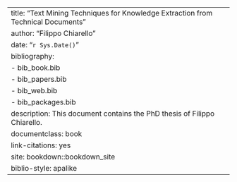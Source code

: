 --- 
title: "Text Mining Techniques for Knowledge Extraction from Technical Documents"
author: "Filippo Chiarello"
date: "`r Sys.Date()`"
bibliography:
- bib_book.bib
- bib_papers.bib
- bib_web.bib
- bib_packages.bib
description: This document contains the PhD thesis of Filippo Chiarello.
documentclass: book
link-citations: yes
site: bookdown::bookdown_site
biblio-style: apalike
---